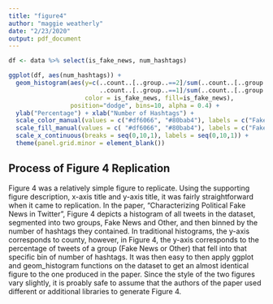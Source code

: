 ```yaml
---
title: "figure4"
author: "maggie weatherly"
date: "2/23/2020"
output: pdf_document
---
```



```r
df <- data %>% select(is_fake_news, num_hashtags) 

ggplot(df, aes(num_hashtags)) +
  geom_histogram(aes(y=c(..count..[..group..==2]/sum(..count..[..group..==2]),
                         ..count..[..group..==1]/sum(..count..[..group..==1]))*100,
                     color = is_fake_news, fill=is_fake_news),
                 position="dodge", bins=10, alpha = 0.4) +
  ylab("Percentage") + xlab("Number of Hashtags") +
  scale_color_manual(values = c("#df6066", "#80bab4"), labels = c("Fake News","Other")) +
  scale_fill_manual(values = c( "#df6066", "#80bab4"), labels = c("Fake News","Other")) +
  scale_x_continuous(breaks = seq(0,10,1), labels = seq(0,10,1)) +
  theme(panel.grid.minor = element_blank()) 
```


## Process of Figure 4 Replication

Figure 4 was a relatively simple figure to replicate. Using the supporting figure description, x-axis title and y-axis title, it was fairly straightforward when it came to replication. In the paper, "Characterizing Political Fake News in Twitter", Figure 4 depicts a histogram of all tweets in the dataset, segmented into two groups, Fake News and Other, and then binned by the number of hashtags they contained. In traditional histograms, the y-axis corresponds to county, however, in Figure 4, the y-axis corresponds to the percentage of tweets of a group (Fake News or Other) that fell into that specific bin of number of hashtags. It was then easy to then apply ggplot and geom_histogram functions on the dataset to get an almost identical figure to the one produced in the paper. Since the style of the two figures vary slightly, it is proably safe to assume that the authors of the paper used different or additional libraries to generate Figure 4.

